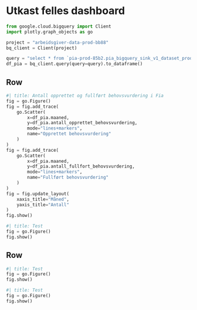# Utkast felles dashboard

```python
from google.cloud.bigquery import Client
import plotly.graph_objects as go

project = "arbeidsgiver-data-prod-bb88"
bq_client = Client(project)

query = "select * from `pia-prod-85b2.pia_bigquery_sink_v1_dataset_prod.pia_til_po_felles_dashboard`"
df_pia = bq_client.query(query=query).to_dataframe()
```

## Row
```python
#| title: Antall opprettet og fullført behovsvurdering i Fia
fig = go.Figure()
fig = fig.add_trace(
    go.Scatter(
        x=df_pia.maaned,
        y=df_pia.antall_opprettet_behovsvurdering,
        mode="lines+markers",
        name="Opprettet behovsvurdering"
    )
)
fig = fig.add_trace(
    go.Scatter(
        x=df_pia.maaned,
        y=df_pia.antall_fullfort_behovsvurdering,
        mode="lines+markers",
        name="Fullført behovsvurdering"
    )
)
fig = fig.update_layout(
    xaxis_title="Måned",
    yaxis_title="Antall"
)
fig.show()
```

```python
#| title: Test
fig = go.Figure()
fig.show()
```

## Row

```python
#| title: Test
fig = go.Figure()
fig.show()
```

```python
#| title: Test
fig = go.Figure()
fig.show()
```